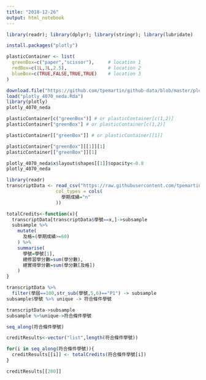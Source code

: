 ```yaml
---
title: "2018-12-26"
output: html_notebook
---
```

```r
library(readr); library(dplyr); library(stringr); library(lubridate)
```

```r
install.packages("plotly")
```

```r
plasticContainer <- list(
  greenBox=c("paper","scissor"),     # location 1
  redBox=c(1L,3L,2.5),               # location 2
  blueBox=c(TRUE,FALSE,TRUE,TRUE)    # location 3
)
```

```r
download.file("https://github.com/tpemartin/github-data/blob/master/plotly_4070_neda.Rda?raw=true",destfile = "plotly_4070_neda.Rda")
load("plotly_4070_neda.Rda")
library(plotly)
plotly_4070_neda
```

```r
plasticContainer[c("greenBox")] # or plasticContainer[c(1,2)]
plasticContainer["greenBox"] # or plasticContainer[c(1,2)]
```

```r
plasticContainer[["greenBox"]] # or plasticContainer[[1]]
```

```r
plasticContainer["greenBox"][[1]][1]
plasticContainer[["greenBox"]][1]
```

```r
plotly_4070_neda$x$layout$shapes[[1]]$opacity<-0.8
plotly_4070_neda
```

```r
library(readr)
transcriptData <- read_csv("https://raw.githubusercontent.com/tpemartin/github-data/master/transcript100_102.csv",
                  col_types = cols(
                    學期成績="n"
                  ))

totalCredits<-function(x){
  transcriptData[transcriptData$學號==x,]->subsample 
  subsample %>%
    mutate(
      及格=(學期成績>=60)
    ) %>%
    summarise(
      學號=學號[1],
      總修習學分數=sum(學分數),
      總實得學分數=sum(學分數[及格])
    )  
}
```

```r
transcriptData %>%
  filter(學屆==100,str_sub(學號,5,6)=="P1") -> subsample
subsample$學號 %>% unique -> 符合條件學號
```

```r
transcriptData->subsample
subsample %>%unique->符合條件學號
```

```r
seq_along(符合條件學號)
```

```r
creditResults<-vector("list",length(符合條件學號))

for(i in seq_along(符合條件學號)){
  creditResults[[i]] <- totalCredits(符合條件學號[i])
}
```

```r
creditResults[[200]]
```

